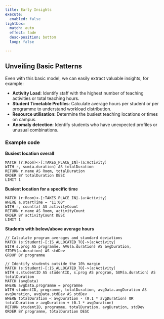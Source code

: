 ```yaml
---
title: Early Insights
execute: 
  enabled: false
lightbox:
  match: auto
  effect: fade
  desc-position: bottom
  loop: false

---
```



## Unveiling Basic Patterns

Even with this basic model, we can easily extract valuable insights, for example:

-   **Activity Load**: Identify staff with the highest number of teaching activities or total teaching hours.
-   **Student Timetable Profiles**: Calculate average hours per student or per programme to understand workload distribution.
-   **Resource utilisation**: Determine the busiest teaching locations or times on campus.
-   **Anomaly detection**: Identify students who have unexpected profiles or unusual combinations.

### Example code

**Busiest location overall**

```cypher
MATCH (r:Room)<-[:TAKES_PLACE_IN]-(a:Activity)
WITH r, sum(a.duration) AS totalDuration
RETURN r.name AS Room, totalDuration
ORDER BY totalDuration DESC
LIMIT 1
```

**Busiest location for a specific time**

```cypher
MATCH (r:Room)<-[:TAKES_PLACE_IN]-(a:Activity)
WHERE a.startTime = "11:00" 
WITH r, count(a) AS activityCount
RETURN r.name AS Room, activityCount
ORDER BY activityCount DESC
LIMIT 1 
```

**Students with below/above average hours**

```cypher
// Calculate program averages and standard deviations
MATCH (s:Student)-[:IS_ALLOCATED_TO]->(a:Activity)
WITH s.prog AS programme, AVG(a.duration) AS avgDuration, STDEV(a.duration) AS stdDev
GROUP BY programme

// Identify students outside the 10% margin 
MATCH (s:Student)-[:IS_ALLOCATED_TO]->(a:Activity)
WITH s.studentID AS studentID, s.prog AS program, SUM(a.duration) AS totalDuration
MATCH (avgData)
WHERE avgData.programme = programme
WITH studentID, programme, totalDuration, avgData.avgDuration AS avgDuration, avgData.stdDev AS stdDev
WHERE totalDuration < avgDuration - (0.1 * avgDuration) OR totalDuration > avgDuration + (0.1 * avgDuration)
RETURN studentID, programme, totalDuration, avgDuration, stdDev 
ORDER BY programme, totalDuration DESC
```

